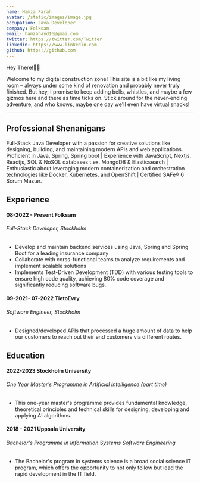 ```yaml
---
name: Hamza Farah
avatar: /static/images/image.jpg
occupation: Java Developer
company: Folksam
email: hamzahayd16@gmai.com
twitter: https://twitter.com/Twitter
linkedin: https://www.linkedin.com
github: https://github.com
---
```


Hey There!👋🏽 

Welcome to my digital construction zone! This site is a bit like my living room – 
always under some kind of renovation and probably never truly finished. 
But hey, I promise to keep adding bells, whistles, and maybe a few gizmos here and there as time ticks on. 
Stick around for the never-ending adventure, and who knows, maybe one day we'll even have virtual snacks! 
___
## Professional Shenanigans
Full-Stack Java Developer with a passion for creative solutions like designing, building, 
and maintaining modern APIs and web applications. Proficient in Java, Spring, Spring boot | 
Experience with JavaScript, Nextjs, Reactjs, SQL & NoSQL databases t.ex. MongoDB & Elasticsearch | Enthusiastic about leveraging modern 
containerization and orchestration technologies like Docker, Kubernetes, and OpenShift | Certified SAFe® 6 Scrum Master.

## Experience

#### 08-2022 - Present Folksam
###### _Full-Stack Developer, Stockholm_
- Develop and maintain backend services using Java, Spring and Spring Boot for a leading insurance company
- Collaborate with corss-functional teams to analyze requirements and implement scalable solutions
- Implements Test-Driven Development (TDD) with various testing tools to ensure high code quality, achieving 80% code coverage 
  and significantly reducing software bugs.





#### 09-2021- 07-2022 TietoEvry
###### _Software Engineer, Stockholm_ 
 - Designed/developed APIs that processed a huge amount of data to help our customers to reach out their end customers via different routes.



## Education
#### 2022-2023 Stockholm University
###### _One Year Master’s Programme in Artificial Intelligence (part time)_
- This one-year master's programme provides fundamental knowledge, theoretical principles and technical skills for designing, developing and applying AI algorithms.


#### 2018 - 2021 Uppsala University
###### _Bachelor's Programme in Information Systems Software Engineering_
- The Bachelor's program in systems science is a broad social science IT program, which offers the opportunity to not only follow but lead the rapid development in the IT field.
